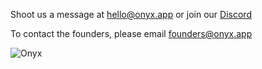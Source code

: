Shoot us a message at [hello@onyx.app](mailto:hello@onyx.app) or join our [Discord](https://discord.gg/TDJ59cGV2X)

To contact the founders, please email [founders@onyx.app](mailto:hello@onyx.app)

![Onyx](/assets/logo/onyx_logo.svg)

